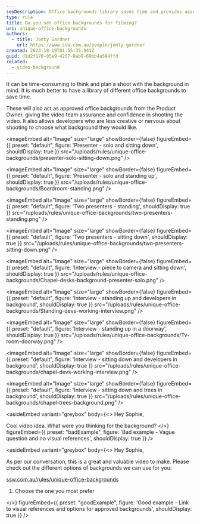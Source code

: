 ```yaml
---
seoDescription: Office backgrounds library saves time and provides assurance for video shoots, featuring various settings and scenarios for presenters, interviews, and developers.
type: rule
title: Do you set office backgrounds for filming?
uri: unique-office-backgrounds
authors:
  - title: Jonty Gardner
    url: https://www.ssw.com.au/people/jonty-gardner
created: 2023-10-19T01:55:35.941Z
guid: d1d2f170-05e9-4257-8ab8-69bb4a584ffd
related:
  - video-background
---
```


It can be time-consuming to think and plan a shoot with the background in mind. It is much better to have a library of different office backgrounds to save time.

These will also act as approved office backgrounds from the Product Owner, giving the video team assurance and confidence in shooting the video. It also allows developers who are less creative or nervous about shooting to choose what background they would like.

<imageEmbed
  alt="Image"
  size="large"
  showBorder={false}
  figureEmbed={{
    preset: "default",
    figure: 'Presenter - solo and sitting down',
    shouldDisplay: true
  }}
  src="/uploads/rules/unique-office-backgrounds/presenter-solo-sitting-down.png"
/>


<imageEmbed
  alt="Image"
  size="large"
  showBorder={false}
  figureEmbed={{
    preset: "default",
    figure: 'Presenter - solo and standing up',
    shouldDisplay: true
  }}
  src="/uploads/rules/unique-office-backgrounds/Boardroom-standing.png"
/>


<imageEmbed
  alt="Image"
  size="large"
  showBorder={false}
  figureEmbed={{
    preset: "default",
    figure: 'Two presenters - standing',
    shouldDisplay: true
  }}
  src="/uploads/rules/unique-office-backgrounds/two-presenters-standing.png"
/>


<imageEmbed
  alt="Image"
  size="large"
  showBorder={false}
  figureEmbed={{
    preset: "default",
    figure: 'Two presenters - sitting down',
    shouldDisplay: true
  }}
  src="/uploads/rules/unique-office-backgrounds/two-presenters-sitting-down.png"
/>


<imageEmbed
  alt="Image"
  size="large"
  showBorder={false}
  figureEmbed={{
    preset: "default",
    figure: 'Interview - piece to camera and sitting down',
    shouldDisplay: true
  }}
  src="/uploads/rules/unique-office-backgrounds/Chapel-desks-background-presenter-solo.png"
/>


<imageEmbed
  alt="Image"
  size="large"
  showBorder={false}
  figureEmbed={{
    preset: "default",
    figure: 'Interview - standing up and developers in background',
    shouldDisplay: true
  }}
  src="/uploads/rules/unique-office-backgrounds/Standing-devs-working-interview.png"
/>


<imageEmbed
  alt="Image"
  size="large"
  showBorder={false}
  figureEmbed={{
    preset: "default",
    figure: 'Interview - standing up in a doorway',
    shouldDisplay: true
  }}
  src="/uploads/rules/unique-office-backgrounds/Tv-room-doorway.png"
/>


<imageEmbed
  alt="Image"
  size="large"
  showBorder={false}
  figureEmbed={{
    preset: "default",
    figure: 'Interview - sitting down and developers in background',
    shouldDisplay: true
  }}
  src="/uploads/rules/unique-office-backgrounds/chapel-devs-working-interview.png"
/>


<imageEmbed
  alt="Image"
  size="large"
  showBorder={false}
  figureEmbed={{
    preset: "default",
    figure: 'Interview - sitting down and trees in background',
    shouldDisplay: true
  }}
  src="/uploads/rules/unique-office-backgrounds/chapel-trees-background.png"
/>

<asideEmbed
  variant="greybox"
  body={<>
    Hey Sophie,

Cool video idea. What were you thinking for the background?
  </>}
  figureEmbed={{
    preset: "badExample",
    figure: 'Bad example - Vague question and no visual references',
    shouldDisplay: true
  }}
/>

<asideEmbed
  variant="greybox"
  body={<>
    Hey Sophie,

As per our conversation, this is a great and valuable video to make. Please check out the different options of backgrounds we can use for you:

[ssw.com.au/rules/unique-office-backgrounds](/unique-office-backgrounds)

1. Choose the one you most prefer

  </>}
  figureEmbed={{
    preset: "goodExample",
    figure: 'Good example - Link to visual references and options for approved backgrounds',
    shouldDisplay: true
  }}
/>